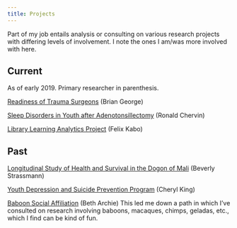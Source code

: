 ```yaml
---
title: Projects
---
```



Part of my job entails analysis or consulting on various research projects with differing levels of involvement. I note the ones I am/was more involved with here.

## Current

As of early 2019. Primary researcher in parenthesis.

[Readiness of Trauma Surgeons](https://medicine.umich.edu/dept/lhs/brian-c-george-md) (Brian George)

[Sleep Disorders in Youth after Adenotonsillectomy](https://www.researchgate.net/profile/Ronald_Chervin) (Ronald Chervin)

[Library Learning Analytics Project](https://libraryanalytics.org/) (Felix Kabo)



## Past

[Longitudinal Study of Health and Survival in the Dogon of Mali](http://sites.lsa.umich.edu/bis/research/) (Beverly Strassmann)

[Youth Depression and Suicide Prevention Program](https://sites.lsa.umich.edu/king-lab/) (Cheryl King)

[Baboon Social Affiliation](http://rspb.royalsocietypublishing.org/content/281/1793/20141261.short) (Beth Archie) This led me down a path in which I've consulted on research involving baboons, macaques, chimps, geladas, etc., which I find can be kind of fun.